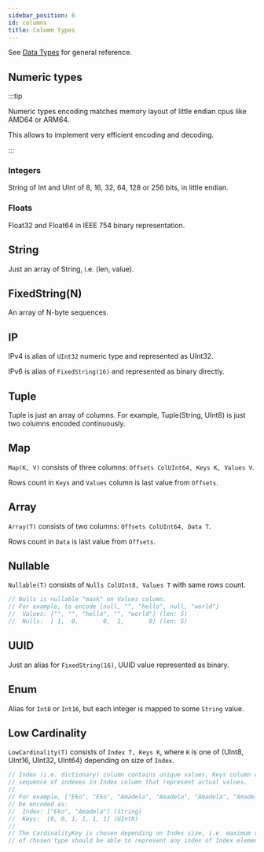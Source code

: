 ```yaml
---
sidebar_position: 6
id: columns
title: Column types
---
```


See [Data Types](https://clickhouse.com/docs/en/sql-reference/data-types/) for general reference.

## Numeric types

:::tip

Numeric types encoding matches memory layout of little endian cpus like AMD64 or ARM64.

This allows to implement very efficient encoding and decoding.

:::

### Integers
String of Int and UInt of 8, 16, 32, 64, 128 or 256 bits, in little endian.

### Floats
Float32 and Float64 in IEEE 754 binary representation.

## String
Just an array of String, i.e. (len, value).

## FixedString(N)
An array of N-byte sequences.

## IP

IPv4 is alias of `UInt32` numeric type and represented as UInt32.

IPv6 is alias of `FixedString(16)` and represented as binary directly.

## Tuple

Tuple is just an array of columns. For example, Tuple(String, UInt8) is just two columns
encoded continuously.

## Map

`Map(K, V)` consists of three columns: `Offsets ColUInt64, Keys K, Values V`.

Rows count in `Keys` and `Values` column is last value from `Offsets`.

## Array

`Array(T)` consists of two columns: `Offsets ColUInt64, Data T`.

Rows count in `Data` is last value from `Offsets`.

## Nullable

`Nullable(T)` consists of `Nulls ColUInt8, Values T` with same rows count.

```go
// Nulls is nullable "mask" on Values column.
// For example, to encode [null, "", "hello", null, "world"]
//	Values: ["", "", "hello", "", "world"] (len: 5)
//	Nulls:  [ 1,  0,       0,  1,       0] (len: 5)
```

## UUID

Just an alias for `FixedString(16)`, UUID value represented as binary.

## Enum

Alias for `Int8` or `Int16`, but each integer is mapped to some `String` value.

## Low Cardinality

`LowCardinality(T)` consists of `Index T, Keys K`,
where `K` is one of (UInt8, UInt16, UInt32, UInt64) depending on size of `Index`.

```go
// Index (i.e. dictionary) column contains unique values, Keys column contains
// sequence of indexes in Index column that represent actual values.
//
// For example, ["Eko", "Eko", "Amadela", "Amadela", "Amadela", "Amadela"] can
// be encoded as:
//	Index: ["Eko", "Amadela"] (String)
//	Keys:  [0, 0, 1, 1, 1, 1] (UInt8)
//
// The CardinalityKey is chosen depending on Index size, i.e. maximum value
// of chosen type should be able to represent any index of Index element.
```